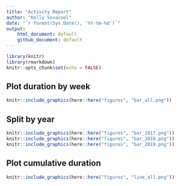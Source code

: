 ```yaml
---
title: "Activity Report"
author: "Kelly Sovacool"
date: "`r format(Sys.Date(), '%Y-%m-%d')`"
output: 
    html_document: default
    github_document: default
---
```


```r
library(knitr)
library(rmarkdown)
knitr::opts_chunk$set(echo = FALSE)
```
## Plot duration by week

```r
knitr::include_graphics(here::here("figures", "bar_all.png"))
```

## Split by year

```r
knitr::include_graphics(here::here("figures", "bar_2017.png"))
knitr::include_graphics(here::here("figures", "bar_2018.png"))
knitr::include_graphics(here::here("figures", "bar_2019.png"))
```

## Plot cumulative duration

```r
knitr::include_graphics(here::here("figures", "line_all.png"))
```
